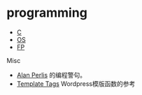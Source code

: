 = programming =

* [[C]] 
* [[OS]]
* [[FP]]

Misc 
* [http://www-pu.informatik.uni-tuebingen.de/users/klaeren/epigrams.html Alan Perlis] 的编程警句。
* [http://codex.wordpress.org/Template_Tags Template Tags] Wordpress模版函数的参考
    




